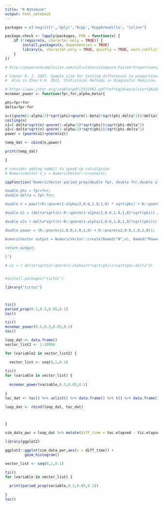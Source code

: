 ```yaml
---
title: "R Notebook"
output: html_notebook
---
```






```r

packages = c('magrittr','dplyr','Rcpp','RcppArmadillo', "inline")

package.check <- lapply(packages, FUN = function(x) {
    if (!require(x, character.only = TRUE)) {
        install.packages(x, dependencies = TRUE)
        library(x, character.only = TRUE, quietly = TRUE, warn.conflicts = FALSE)
    }
})

```




```r

# http://powerandsamplesize.com/Calculators/Compare-Paired-Proportions/McNemar-Z-test-2-Sided-Equality

# Connor R. J. 1987. Sample size for testing differences in proportions for the paired-sample design. Biometrics 43(1):207-211. page 209.
#  Also in Zhou X.H. 2011. Statistical Methods in Diagnostic Medicine. page 205

# https://www.jstor.org/stable/pdf/2531961.pdf?refreqid=excelsior%3Aa10768771262fb475ccd600f65eebdec
mcnemar_power <- function(fpr,fnr,alpha,beta){

phi=fpr+fnr
delta=fpr-fnr

n=((qnorm(1-alpha/2)*sqrt(phi)+qnorm(1-beta)*sqrt(phi-delta^2))/delta)^2
ceiling(n)
x1=( delta*sqrt(n)-qnorm(1-alpha/2)*sqrt(phi))/sqrt(phi-delta^2)
x2=(-delta*sqrt(n)-qnorm(1-alpha/2)*sqrt(phi))/sqrt(phi-delta^2)
power = (pnorm(x1)+pnorm(x2))

temp_dat <- cbind(n,power)

print(temp_dat)

}

```


```r
# consider adding noNA() to speed up calculation
# NumericVector n_v = NumericVector::create(n);

cppFunction('NumericVector paried_prop(double fpr, double fnr,double alpha, double beta) {

double phi = fpr+fnr;
double delta = fpr-fnr;

double n = pow(((R::qnorm(1-alpha/2,0.0,1.0,1,0) * sqrt(phi) + R::qnorm(1-beta,0.0,1.0,1,0) * sqrt(phi- pow(delta,2)) )/delta),2);

double x1 = (delta*sqrt(n)-R::qnorm(1-alpha/2,0.0,1.0,1,0)*sqrt(phi)) / sqrt(phi- pow(delta,2));

double x2= (-delta*sqrt(n)-R::qnorm(1-alpha/2,0.0,1.0,1,0)*sqrt(phi))/  sqrt(phi- pow(delta,2));

double power = (R::pnorm(x1,0.0,1.0,1,0) + R::pnorm(x2,0.0,1.0,1,0));

NumericVector output = NumericVector::create(Named("N",n), Named("Power",power));

return output;
  
}')

# x1 = ( delta*sqrt(n)-qnorm(1-alpha/2)*sqrt(phi))/sqrt(phi-delta^2)


#install.packages("tictoc")

library("tictoc")



tic()
paried_prop(0.2,0.3,0.05,0.1)
toc()

tic()
mcnemar_power(0.2,0.3,0.05,0.1)
toc()
```


```r

loop_dat <- data.frame()
vector_list2 <- 1:10000

for (variable2 in vector_list2) {

  vector_list <- seq(0,1,0.1)
  
tic()
for (variable in vector_list) {
  
  mcnemar_power(variable,0.3,0.05,0.1)
  
}
toc_dat <- toc() %>% unlist() %>% data.frame() %>% t() %>% data.frame() %>% mutate(loop_num = variable2)

loop_dat <- rbind(loop_dat, toc_dat)



}

sim_data_pwr = loop_dat %>% mutate(diff_time = toc.elapsed - tic.elapsed)

library(ggplot2)

ggplot2::ggplot(sim_data_pwr,aes(x = diff_time)) +
         geom_histogram()

```

```r

vector_list <- seq(0,1,0.1)

tic()
for (variable in vector_list) {
  
  print(paried_prop(variable,0.3,0.05,0.1))
  
}
toc()



```




